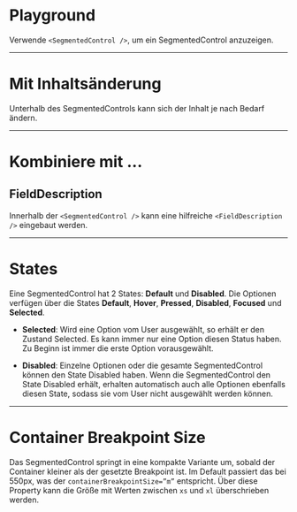# Playground

Verwende `<SegmentedControl />`, um ein SegmentedControl anzuzeigen.

<LiveCodeEditor example="playground" />

---

# Mit Inhaltsänderung

Unterhalb des SegmentedControls kann sich der Inhalt je nach Bedarf ändern.

<LiveCodeEditor example="changeContent" editorCollapsed />

---

# Kombiniere mit ...

## FieldDescription

Innerhalb der `<SegmentedControl />` kann eine hilfreiche `<FieldDescription />`
eingebaut werden.

<LiveCodeEditor example="fieldDescription" editorCollapsed />

---

# States

Eine SegmentedControl hat 2 States: **Default** und **Disabled**. Die Optionen
verfügen über die States **Default**, **Hover**, **Pressed**, **Disabled**,
**Focused** und **Selected**.

<LiveCodeEditor example="states" editorCollapsed />

- **Selected**: Wird eine Option vom User ausgewählt, so erhält er den Zustand
  Selected. Es kann immer nur eine Option diesen Status haben. Zu Beginn ist
  immer die erste Option vorausgewählt.

- **Disabled**: Einzelne Optionen oder die gesamte SegmentedControl können den
  State Disabled haben. Wenn die SegmentedControl den State Disabled erhält,
  erhalten automatisch auch alle Optionen ebenfalls diesen State, sodass sie vom
  User nicht ausgewählt werden können.

---

# Container Breakpoint Size

Das SegmentedControl springt in eine kompakte Variante um, sobald der Container
kleiner als der gesetzte Breakpoint ist. Im Default passiert das bei 550px, was
der `containerBreakpointSize=”m”` entspricht. Über diese Property kann die Größe
mit Werten zwischen `xs` und `xl` überschrieben werden.

<LiveCodeEditor example="compact" editorCollapsed />
